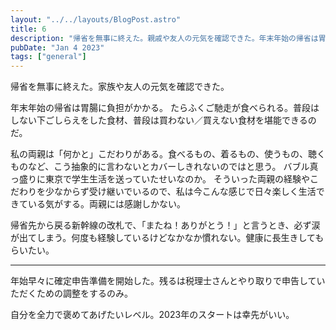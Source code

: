 ```yaml
---
layout: "../../layouts/BlogPost.astro"
title: 6
description: "帰省を無事に終えた。親戚や友人の元気を確認できた。年末年始の帰省は胃腸に負担がかかる。"
pubDate: "Jan 4 2023"
tags: ["general"]
---
```


帰省を無事に終えた。家族や友人の元気を確認できた。

年末年始の帰省は胃腸に負担がかかる。
たらふくご馳走が食べられる。普段はしない下ごしらえをした食材、普段は買わない／買えない食材を堪能できるのだ。

私の両親は「何かと」こだわりがある。食べるもの、着るもの、使うもの、聴くものなど、こう抽象的に言わないとカバーしきれないのではと思う。
バブル真っ盛りに東京で学生生活を送っていたせいなのか。
そういった両親の経験やこだわりを少なからず受け継いでいるので、私は今こんな感じで日々楽しく生活できている気がする。両親には感謝しかない。

帰省先から戻る新幹線の改札で、「またね！ありがとう！」と言うとき、必ず涙が出てしまう。何度も経験しているけどなかなか慣れない。健康に長生きしてもらいたい。

-----

年始早々に確定申告準備を開始した。残るは税理士さんとやり取りで申告していただくための調整をするのみ。

自分を全力で褒めてあげたいレベル。2023年のスタートは幸先がいい。
